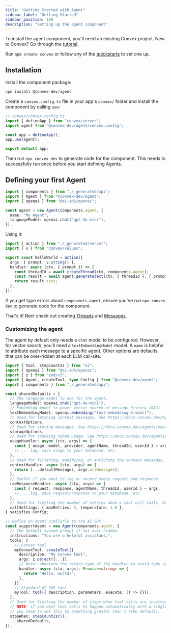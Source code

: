 ```yaml
---
title: "Getting Started with Agent"
sidebar_label: "Getting Started"
sidebar_position: 100
description: "Setting up the agent component"
---
```


To install the agent component, you'll need an existing Convex project. New to
Convex? Go through the [tutorial](https://docs.convex.dev/tutorial/).

Run `npm create convex` or follow any of the
[quickstarts](https://docs.convex.dev/home) to set one up.

## Installation

Install the component package:

```ts
npm install @convex-dev/agent
```

Create a `convex.config.ts` file in your app's `convex/` folder and install the
component by calling `use`:

```ts
// convex/convex.config.ts
import { defineApp } from "convex/server";
import agent from "@convex-dev/agent/convex.config";

const app = defineApp();
app.use(agent);

export default app;
```

Then run `npx convex dev` to generate code for the component. This needs to
successfully run once before you start defining Agents.

## Defining your first Agent

```ts
import { components } from "./_generated/api";
import { Agent } from "@convex-dev/agent";
import { openai } from "@ai-sdk/openai";

const agent = new Agent(components.agent, {
  name: "My Agent",
  languageModel: openai.chat("gpt-4o-mini"),
});
```

Using it:

```ts
import { action } from "./_generated/server";
import { v } from "convex/values";

export const helloWorld = action({
  args: { prompt: v.string() },
  handler: async (ctx, { prompt }) => {
    const threadId = await createThread(ctx, components.agent);
    const result = await agent.generateText(ctx, { threadId }, { prompt });
    return result.text;
  },
});
```

If you get type errors about `components.agent`, ensure you've run
`npx convex dev` to generate code for the component.

That's it! Next check out creating [Threads](./threads.mdx) and
[Messages](./messages.mdx).

### Customizing the agent

The agent by default only needs a `chat` model to be configured. However, for
vector search, you'll need a `textEmbeddingModel` model. A `name` is helpful to
attribute each message to a specific agent. Other options are defaults that can
be over-ridden at each LLM call-site.

```ts
import { tool, stepCountIs } from "ai";
import { openai } from "@ai-sdk/openai";
import { z } from "zod/v3";
import { Agent, createTool, type Config } from "@convex-dev/agent";
import { components } from "./_generated/api";

const sharedDefaults = {
  // The language model to use for the agent.
  languageModel: openai.chat("gpt-4o-mini"),
  // Embedding model to power vector search of message history (RAG).
  textEmbeddingModel: openai.embedding("text-embedding-3-small"),
  // Used for fetching context messages. See https://docs.convex.dev/agents/context
  contextOptions,
  // Used for storing messages. See https://docs.convex.dev/agents/messages
  storageOptions,
  // Used for tracking token usage. See https://docs.convex.dev/agents/usage-tracking
  usageHandler: async (ctx, args) => {
    const { usage, model, provider, agentName, threadId, userId } = args;
    // ... log, save usage to your database, etc.
  },
  // Used for filtering, modifying, or enriching the context messages. See https://docs.convex.dev/agents/context
  contextHandler: async (ctx, args) => {
    return [...defaultMessages, args.allMessages];
  },
  // Useful if you want to log or record every request and response.
  rawResponseHandler: async (ctx, args) => {
    const { request, response, agentName, threadId, userId } = args;
    // ... log, save request/response to your database, etc.
  },
  // Used for limiting the number of retries when a tool call fails. Default: 3.
  callSettings: { maxRetries: 3, temperature: 1.0 },
} satisfies Config;

// Define an agent similarly to the AI SDK
const supportAgent = new Agent(components.agent, {
  // The default system prompt if not over-ridden.
  instructions: "You are a helpful assistant.",
  tools: {
    // Convex tool
    myConvexTool: createTool({
      description: "My Convex tool",
      args: z.object({...}),
      // Note: annotate the return type of the handler to avoid type cycles.
      handler: async (ctx, args): Promise<string> => {
        return "Hello, world!";
      },
    }),
    // Standard AI SDK tool
    myTool: tool({ description, parameters, execute: () => {}}),
  },
  // Used for limiting the number of steps when tool calls are involved.
  // NOTE: if you want tool calls to happen automatically with a single call,
  // you need to set this to something greater than 1 (the default).
  stopWhen: stepCountIs(5),
  ...sharedDefaults,
});
```
